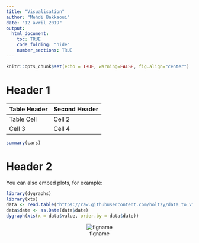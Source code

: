 ```yaml
---
title: "Visualisation"
author: "Mehdi Bakkaoui"
date: "12 avril 2019"
output:
  html_document:
    toc: TRUE
    code_folding: "hide"
    number_sections: TRUE
---
```


```r
knitr::opts_chunk$set(echo = TRUE, warning=FALSE, fig.align="center")
```

# Header 1 

Table Header | Second Header
-----------| -------------
Table Cell  | Cell 2
Cell 3  | Cell 4 

```r
summary(cars)
```

# Header 2

You can also embed plots, for example:

```r
library(dygraphs)
library(xts)
data <- read.table("https://raw.githubusercontent.com/holtzy/data_to_viz/master/Example_dataset/3_TwoNumOrdered.csv", header=T)
data$date <- as.Date(data$date)
dygraph(xts(x = data$value, order.by = data$date))
```


<center>
![figname](C:\Users\mehdi\Documents\Cours_et_TD\2IA\Bonnes pratiques logicielle\fleuret.jpeg)
</center>